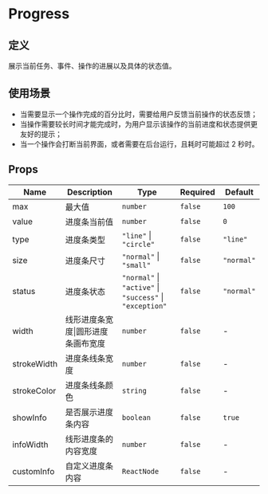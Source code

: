 
# Progress

## 定义

展示当前任务、事件、操作的进展以及具体的状态值。

## 使用场景

- 当需要显示一个操作完成的百分比时，需要给用户反馈当前操作的状态反馈；
- 当操作需要较长时间才能完成时，为用户显示该操作的当前进度和状态提供更友好的提示；
- 当一个操作会打断当前界面，或者需要在后台运行，且耗时可能超过 2 秒时。

<LineNormal />
<LineSmall />
<CircleNormal />
<CircleSmall />
<Color />
<Size />
<Text />

## Props

| Name        | Description                        | Type                                                     | Required | Default    |
| ----------- | ---------------------------------- | -------------------------------------------------------- | -------- | ---------- |
| max         | 最大值                             | `number`                                                 | `false`  | `100`      |
| value       | 进度条当前值                       | `number`                                                 | `false`  | `0`        |
| type        | 进度条类型                         | `"line"` \| `"circle"`                                   | `false`  | `"line"`   |
| size        | 进度条尺寸                         | `"normal"` \| `"small"`                                  | `false`  | `"normal"` |
| status      | 进度条状态                         | `"normal"` \| `"active"` \| `"success"` \| `"exception"` | `false`  | `"normal"` |
| width       | 线形进度条宽度\|圆形进度条画布宽度 | `number`                                                 | `false`  | -          |
| strokeWidth | 进度条线条宽度                     | `number`                                                 | `false`  | -          |
| strokeColor | 进度条线条颜色                     | `string`                                                 | `false`  | -          |
| showInfo    | 是否展示进度条内容                 | `boolean`                                                | `false`  | `true`     |
| infoWidth   | 线形进度条的内容宽度               | `number`                                                 | `false`  | -          |
| customInfo  | 自定义进度条内容                   | `ReactNode`                                              | `false`  | -          |
